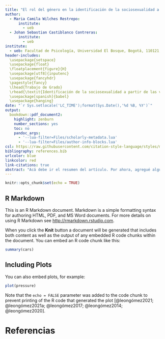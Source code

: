 ```yaml
---
title: "El rol del género en la identificación de la sociosexualidad a partir de las voces"
author:
  - Maria Camila Wilches Restrepo:
      institute:
        - ueb
  - Johan Sebastian Castiblanco Contreras:
      institute:
        - ueb
institute:
  - ueb: Facultad de Psicología, Universidad El Bosque, Bogotá, 110121, Colombia.
header-includes: 
  \usepackage{setspace}
  \usepackage{float} 
  \floatplacement{figure}{H}
  \usepackage[utf8]{inputenc}
  \usepackage{fancyhdr}
  \pagestyle{fancy}
  \lhead{Trabajo de Grado}
  \rhead{\textit{Identificación de la sociosexualidad a partir de las voces}}
  \usepackage[spanish]{babel}
  \usepackage{hanging}
date: "`r Sys.setlocale('LC_TIME');format(Sys.Date(),'%d %B, %Y')`"
output:
  bookdown::pdf_document2:
    highlight: zenburn
    number_sections: yes
    toc: no
    pandoc_args:
      - '--lua-filter=Files/scholarly-metadata.lua'
      - '--lua-filter=Files/author-info-blocks.lua'
csl: https://raw.githubusercontent.com/citation-style-language/styles/master/apa.csl
bibliography: references.bib
urlcolor: blue
linkcolor: red
link-citations: true
abstract: "Acá debe ir el resumen del artículo. Por ahora, agregué algunas referencias de prueba, y configuré el documento para que las referencias sean APA7, esté en español, y los presente como autores en un formato mejor. También hice que todas los links estén en azul, y todas las referencias cruzadas (links a secciones dentro del artpiculo) estén en rojo. Todo lo podemos cambiar."
---
```


```r
knitr::opts_chunk$set(echo = TRUE)
```

## R Markdown

This is an R Markdown document. Markdown is a simple formatting syntax for authoring HTML, PDF, and MS Word documents. For more details on using R Markdown see <http://rmarkdown.rstudio.com>.

When you click the **Knit** button a document will be generated that includes both content as well as the output of any embedded R code chunks within the document. You can embed an R code chunk like this:

```r
summary(cars)
```

## Including Plots

You can also embed plots, for example:

```r
plot(pressure)
```

Note that the `echo = FALSE` parameter was added to the code chunk to prevent printing of the R code that generated the plot [@leongómez2021; @leongómez2021a; @leongómez2017; @leongómez2014; @leongómez2020].

# Referencias
